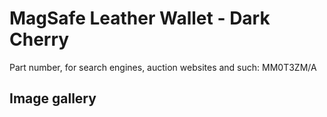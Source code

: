 # MagSafe Leather Wallet - Dark Cherry

Part number, for search engines, auction websites and such: MM0T3ZM/A

## Image gallery

<div style={{ width: "768px" }}>
  <GalleryComponent
    images={[
      {
        original: "/everysource/MM0T3",
        thumbnail: "/everypreview/MM0T3",
      },
      {
        original: "/everysource/MM0T3_AV1",
        thumbnail: "/everypreview/MM0T3_AV1",
      },
      {
        original: "/everysource/MM0T3_AV2",
        thumbnail: "/everypreview/MM0T3_AV2",
      },
      {
        original: "/everysource/MM0T3_AV3",
        thumbnail: "/everypreview/MM0T3_AV3",
      },
      {
        original: "/everysource/MM0T3_AV4",
        thumbnail: "/everypreview/MM0T3_AV4",
      }
    ]}
  />
</div>